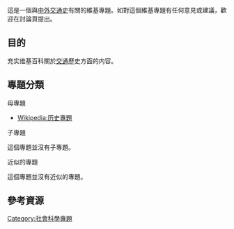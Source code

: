 {{维基专题状态|inactive}}
{{Portal|中外交通史}}

這是一個與[[:Category:中外交通史|中外交通史]]有關的維基專題。如對這個維基專題有任何意見或建議，歡迎在討論頁提出。

==目的==
充实维基百科關於[[交通|交通]]歷史方面的内容。


==專題分類==
;母專題
*[[Wikipedia:历史專題|Wikipedia:历史專題]]

;子專題
這個專題並沒有子專題。

;近似的專題
這個專題並沒有近似的專題。

==參考資源==

{{WikiProject Footer}}
[[Category:社會科學專題|Category:社會科學專題]]